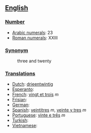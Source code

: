 == [[English]] ==

=== [[Number]] ===

*[[w:Arabic Numerals|Arabic numerals]]: 23
*[[w:Roman numerals|Roman numerals]]: XXIII

=== [[Synonym]] ===
:three and twenty

=== [[Translations]] ===

*[[Dutch]]: [[drieentwintig]]
*[[Esperanto]]:
*[[French]]: [[vingt et trois]] ''m''
*[[Frisian]]:
*[[German]]:
*[[Spanish]]: [[veintitres]] ''m'', [[veinte y tres]] ''m''
*[[Portuguese]]: [[vinte e três]] ''m''
*[[Turkish]]:
*[[Vietnamese]]: